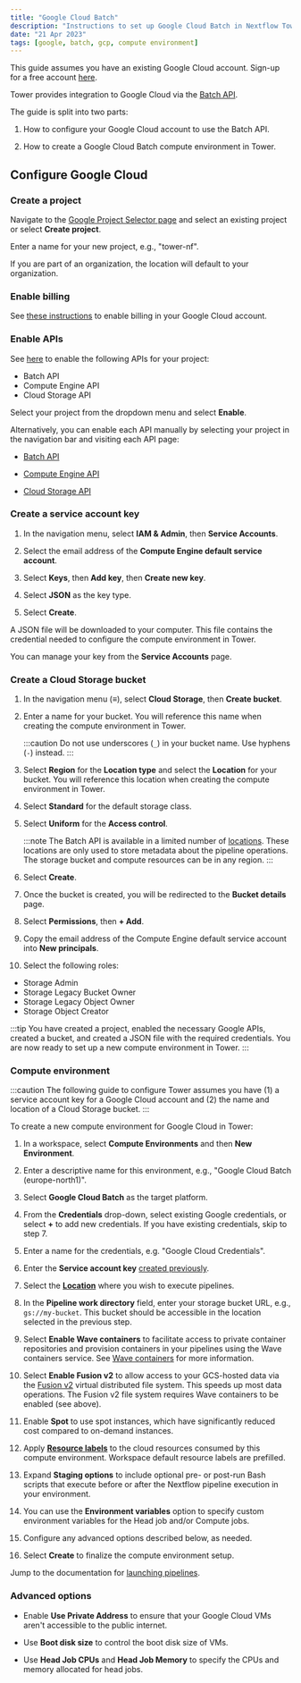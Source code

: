 ```yaml
---
title: "Google Cloud Batch"
description: "Instructions to set up Google Cloud Batch in Nextflow Tower"
date: "21 Apr 2023"
tags: [google, batch, gcp, compute environment]
---
```


This guide assumes you have an existing Google Cloud account. Sign-up for a free account [here](https://cloud.google.com/).

Tower provides integration to Google Cloud via the [Batch API](https://cloud.google.com/batch/docs/reference/rest).

The guide is split into two parts:

1. How to configure your Google Cloud account to use the Batch API.

2. How to create a Google Cloud Batch compute environment in Tower.

## Configure Google Cloud

### Create a project

Navigate to the [Google Project Selector page](https://console.cloud.google.com/projectselector2) and select an existing project or select **Create project**.

Enter a name for your new project, e.g., "tower-nf".

If you are part of an organization, the location will default to your organization.

### Enable billing

See [these instructions](https://cloud.google.com/billing/docs/how-to/modify-project) to enable billing in your Google Cloud account.

### Enable APIs

See [here](https://console.cloud.google.com/flows/enableapi?apiid=batch.googleapis.com%2Ccompute.googleapis.com%2Cstorage-api.googleapis.com) to enable the following APIs for your project:

- Batch API
- Compute Engine API
- Cloud Storage API

Select your project from the dropdown menu and select **Enable**.

Alternatively, you can enable each API manually by selecting your project in the navigation bar and visiting each API page:

- [Batch API](https://console.cloud.google.com/marketplace/product/google/batch.googleapis.com)

- [Compute Engine API](https://console.cloud.google.com/marketplace/product/google/compute.googleapis.com)

- [Cloud Storage API](https://console.cloud.google.com/marketplace/product/google/storage-api.googleapis.com)

### Create a service account key

1. In the navigation menu, select **IAM & Admin**, then **Service Accounts**.

2. Select the email address of the **Compute Engine default service account**.

3. Select **Keys**, then **Add key**, then **Create new key**.

4. Select **JSON** as the key type.

5. Select **Create**.

A JSON file will be downloaded to your computer. This file contains the credential needed to configure the compute environment in Tower.

You can manage your key from the **Service Accounts** page.

### Create a Cloud Storage bucket

1. In the navigation menu (**≡**), select **Cloud Storage**, then **Create bucket**.

2. Enter a name for your bucket. You will reference this name when creating the compute environment in Tower.

   :::caution
   Do not use underscores (`_`) in your bucket name. Use hyphens (`-`) instead.
   :::

3. Select **Region** for the **Location type** and select the **Location** for your bucket. You will reference this location when creating the compute environment in Tower.

4. Select **Standard** for the default storage class.

5. Select **Uniform** for the **Access control**.

   :::note
   The Batch API is available in a limited number of [locations](https://cloud.google.com/batch/docs/locations). These locations are only used to store metadata about the pipeline operations. The storage bucket and compute resources can be in any region.
   :::

6. Select **Create**.

7. Once the bucket is created, you will be redirected to the **Bucket details** page.

8. Select **Permissions**, then **+ Add**.

9. Copy the email address of the Compute Engine default service account into **New principals**.

10. Select the following roles:

- Storage Admin
- Storage Legacy Bucket Owner
- Storage Legacy Object Owner
- Storage Object Creator

:::tip
You have created a project, enabled the necessary Google APIs, created a bucket, and created a JSON file with the required credentials. You are now ready to set up a new compute environment in Tower.
:::

### Compute environment

:::caution
The following guide to configure Tower assumes you have (1) a service account key for a Google Cloud account and (2) the name and location of a Cloud Storage bucket.
:::

To create a new compute environment for Google Cloud in Tower:

1. In a workspace, select **Compute Environments** and then **New Environment**.

2. Enter a descriptive name for this environment, e.g., "Google Cloud Batch (europe-north1)".

3. Select **Google Cloud Batch** as the target platform.

4. From the **Credentials** drop-down, select existing Google credentials, or select **+** to add new credentials. If you have existing credentials, skip to step 7.

5. Enter a name for the credentials, e.g. "Google Cloud Credentials".

6. Enter the **Service account key** [created previously](#create-a-service-account-key).

7. Select the [**Location**](https://cloud.google.com/compute/docs/regions-zones#available) where you wish to execute pipelines.

8. In the **Pipeline work directory** field, enter your storage bucket URL, e.g., `gs://my-bucket`. This bucket should be accessible in the location selected in the previous step.

9. Select **Enable Wave containers** to facilitate access to private container repositories and provision containers in your pipelines using the Wave containers service. See [Wave containers](https://www.nextflow.io/docs/latest/wave.html) for more information.

10. Select **Enable Fusion v2** to allow access to your GCS-hosted data via the [Fusion v2](/fusion_docs/index.mdx) virtual distributed file system. This speeds up most data operations. The Fusion v2 file system requires Wave containers to be enabled (see above). <!--(re-added once we have GCP Fusion instructions) See [Fusion file system](../supported_software/fusion/fusion.mdx) for configuration details.-->

11. Enable **Spot** to use spot instances, which have significantly reduced cost compared to on-demand instances.

12. Apply [**Resource labels**](../resource-labels/overview.mdx) to the cloud resources consumed by this compute environment. Workspace default resource labels are prefilled.

13. Expand **Staging options** to include optional pre- or post-run Bash scripts that execute before or after the Nextflow pipeline execution in your environment.

14. You can use the **Environment variables** option to specify custom environment variables for the Head job and/or Compute jobs.

15. Configure any advanced options described below, as needed.

16. Select **Create** to finalize the compute environment setup.

Jump to the documentation for [launching pipelines](../launch/launchpad.mdx).

### Advanced options

<!--Needs elaboration, try with Esha-->

- Enable **Use Private Address** to ensure that your Google Cloud VMs aren't accessible to the public internet.

- Use **Boot disk size** to control the boot disk size of VMs.

- Use **Head Job CPUs** and **Head Job Memory** to specify the CPUs and memory allocated for head jobs.

<!-- Reach out to Esha, Maxime, and Marcel for their Nextflow-on-GCP-Batch?-->
